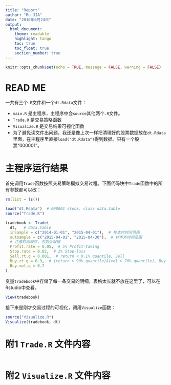 ```yaml
---
title: "Report"
author: "Ru JIA"
date: "2016年6月24日"
output: 
  html_document:
    theme: readable
    highlight: tango
    toc: true
    toc_float: true
    section_number: true
---
```


```r
knitr::opts_chunk$set(echo = TRUE, message = FALSE, warning = FALSE)
```

# READ ME

一共有三个`.R`文件和一个`dt.Rdata`文件：

- `main.R` 是主程序，主程序中会`source`其他两个`.R`文件。
- `Trade.R` 是交易策略函数
- `Visualize.R` 是交易结果可视化函数
- 为了避免读文件出问题，我还是像上次一样把清理好的股票数据放在`dt.Rdata`里面，在主程序里直接`load("dt.Rdata")`得到数据。只有一个股票“000001”。

# 主程序运行结果

首先调用`Trade`函数按照交易策略模拟交易过程。下面代码块中`Trade`函数中的所有参数都可以改：
```r
rm(list = ls())

load("dt.Rdata")  # 000001 stock. class data.table 
source("Trade.R")

tradebook <- Trade(
  dt,   # data.table
  insample = c("2014-01-01", "2015-04-01"),  # 样本内时间范围
  outsample = c("2015-04-01", "2015-04-30"),  # 样本外时间范围
  # 注意时间顺序，否则会报错
  Profit.rate = 0.05,  # 5% Profit-taking
  Stop.rate = 0.02,  # 2% Stop-loss
  Sell.rt.q = 0.001,  # return < 0.1% quantile, Sell
  Buy.rt.q = 0.9,  # (return > 90% quantile)&(vol > 70% quantile), Buy
  Buy.vol.q = 0.7
)
```

变量`tradebook`中存储了每一条交易的明细，表格太长就不放在这里了，可以在Rstudio中查看。
```r
View(tradebook)
```

接下来是刚才交易过程的可视化，调用`Visualize`函数：
```r
source("Visualize.R")
Visualize(tradebook, dt)
```


# 附1 `Trade.R` 文件内容

```r
```


# 附2 `Visualize.R` 文件内容
```r
```

